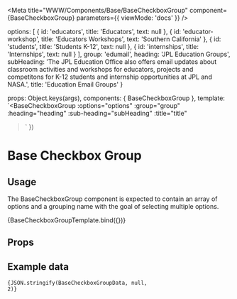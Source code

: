 
<Meta
  title="WWW/Components/Base/BaseCheckboxGroup"
  component={BaseCheckboxGroup}
  parameters={{ viewMode: 'docs' }}
/>

  options: [
    {
      id: 'educators',
      title: 'Educators',
      text: null
    },
    {
      id: 'educator-workshop',
      title: 'Educators Workshops',
      text: 'Southern California'
    },
    {
      id: 'students',
      title: 'Students K-12',
      text: null
    },
    {
      id: 'internships',
      title: 'Internships',
      text: null
    }
  ],
  group: 'edumail',
  heading: 'JPL Education Groups',
  subHeading:
    'The JPL Education Office also offers email updates about classroom activities and workshops for educators, projects and competitons for K-12 students and internship opportunities at JPL and NASA.',
  title: 'Education Email Groups'
}

  props: Object.keys(args),
  components: { BaseCheckboxGroup },
  template: `<BaseCheckboxGroup :options="options" :group="group" :heading="heading" :sub-heading="subHeading" :title="title"
></BaseCheckboxGroup>`
})

# Base Checkbox Group

## Usage

The BaseCheckboxGroup component is expected to contain an array of options and a grouping name with the goal of selecting multiple options.

<Canvas>
  <Story
    name="Default"
    args={BaseCheckboxGroupData}
  >
    {BaseCheckboxGroupTemplate.bind({})}
  </Story>
</Canvas>

## Props

<ArgsTable for={BaseCheckboxGroup} />

## Example data

<code language="json">{JSON.stringify(BaseCheckboxGroupData, null, 2)}</code>
